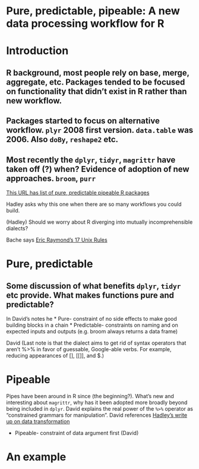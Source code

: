 # Pure, predictable, pipeable: A new data processing workflow for R

# Introduction

## R background, most people rely on base, merge, aggregate, etc. Packages tended to be focused on functionality that didn't exist in R rather than new workflow. 

## Packages started to focus on alternative workflow. `plyr` 2008 first version. `data.table` was 2006. Also `doBy`, `reshape2` etc. 

## Most recently the `dplyr`, `tidyr`, `magrittr` have taken off (?) when? Evidence of adoption of new approaches. `broom`, `purr`

[This URL has list of pure, predictable pipeable R packages](https://docs.google.com/spreadsheets/d/1xHKTQC1Htrfz4kvhiD4m6YVtzM73RSpcTt3yxB7gtQg/edit#gid=0)


Hadley asks why this one when there are so many workflows you could build.

(Hadley) Should we worry about R diverging into mutually incomprehensible dialects?

Bache says [Eric Raymond’s 17 Unix Rules](https://en.m.wikipedia.org/wiki/Unix_philosophy)


# Pure, predictable

## Some discussion of what benefits `dplyr`, `tidyr` etc provide. What makes functions pure and predictable? 

In David's notes he
* Pure- constraint of no side effects to make good building blocks in a chain
* Predictable- constraints on naming and on expected inputs and outputs (e.g. broom always returns a data frame)

David (Last note is that the dialect aims to get rid of syntax operators that aren't %>% in favor of guessable, Google-able verbs. For example, reducing appearances of [], [[]], and $.)


# Pipeable

Pipes have been around in R since (the beginning?). What's new and interesting about `magrittr`, why has it been adopted more broadly beyond being included in `dplyr`. David explains the real power of the `%>%` operator as "constrained grammars for manipulation". David references [Hadley's write up on data transformation](http://r4ds.had.co.nz/transform.html)

* Pipeable- constraint of data argument first (David)


# An example

